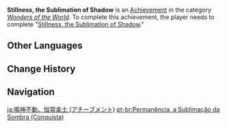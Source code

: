 {{Achievement Infobox
|title        = Stillness, the Sublimation of Shadow
|id           = 84046
|order id     = 5025
|category     = Wonders of the World
|description  = Complete "[[Stillness, the Sublimation of Shadow]]."
|requirements = 
|primogems    = 10
|tracking     = 
|hidden       = 1
|quest        = Stillness, the Sublimation of Shadow
|topic        = 
|type         = Quest
}}
'''Stillness, the Sublimation of Shadow''' is an [[Achievement]] in the category ''[[Wonders of the World]]''. To complete this achievement, the player needs to complete "[[Stillness, the Sublimation of Shadow]]."
<!--
==Trivia==

==Video Guides==
{{EVT
|video1   = 
|caption1 = 
}}
-->
==Other Languages==
{{Other Languages
|en      = Stillness, the Sublimation of Shadow
|zhs     = 无念无想，泡影断灭
|zhs_rm  = Wúniàn Wúxiǎng, Pàoyǐng Duàn Miè
|zht     = 無念無想，泡影斷滅
|zht_rm  = Wúniàn Wúxiǎng, Pàoyǐng Duàn Miè
|zh_tl   = Stillness & Nothingness, the Shattering of Mirage
|ja      = 無念無想、泡影を滅す
|ja_rm   = Munen Musou, Houei wo Messu
|ja_tl   = Stillness & Nothingness, the Shattering of Mirage
|ko      = 무념무상, 포영의 절멸
|ko_rm   = Mu'nyeommusang, Poyeong-ui Jeolmyeol
|ko_tl   = Free From All Thought and Worries, Annihilation of Transiency
|es      = Quietud, la sublimación de la sombra
|es_tl   = Stillness, the Sublimation of Shadow
|fr      = Quiétude, la sublimation de l'ombre
|fr_tl   = Stillness, the Sublimation of Shadow
|ru      = Забвение, исчезновение теней
|ru_tl   = Oblivion, Disappearance of Shadows
|th      = ไร้พะวงปลงคะนึง
|th_rm   = 
|th_tl   = Without Worry, Removed Consideration
|vi      = Tâm Vô Tạp Niệm, Bất Sinh Bất Diệt
|vi_tl   = Heart Without Thoughts, Neither Arising Nor Ceasing
|de      = In der Stille verschwinden die Schatten
|de_tl   = In the Silence the Shadows Disappear
|id      = Kekosongan Pikiran, Kemusnahan Bayangan
|id_tl   = Empty Thoughts, Destruction of Shadows
|pt      = Permanência, a Sublimação da Sombra
|pt_tl   = 
|tr      = 
|tr_tl   = 
|it      = 
|it_tl   = 
}}

==Change History==
{{Change History|2.0}}
<!--
==References==
{{Reflist}}
-->
==Navigation==
{{Achievement Navbox|Wonders of the World|Quest}}

[[ja:鳴神不動、恒常楽土 (アチーブメント)]]
[[pt-br:Permanência, a Sublimação da Sombra (Conquista)]]